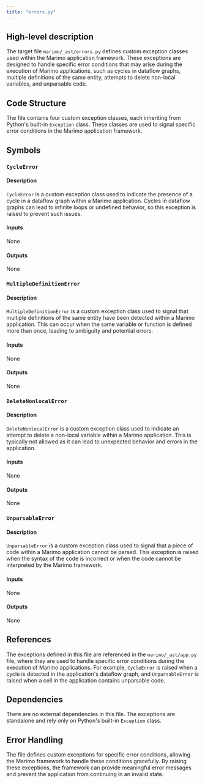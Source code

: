 ```yaml
---
title: "errors.py"
---
```


## High-level description

The target file `marimo/_ast/errors.py` defines custom exception classes used within the Marimo application framework. These exceptions are designed to handle specific error conditions that may arise during the execution of Marimo applications, such as cycles in dataflow graphs, multiple definitions of the same entity, attempts to delete non-local variables, and unparsable code.

## Code Structure

The file contains four custom exception classes, each inheriting from Python's built-in `Exception` class. These classes are used to signal specific error conditions in the Marimo application framework.

## Symbols

### `CycleError`
#### Description
`CycleError` is a custom exception class used to indicate the presence of a cycle in a dataflow graph within a Marimo application. Cycles in dataflow graphs can lead to infinite loops or undefined behavior, so this exception is raised to prevent such issues.

#### Inputs
None

#### Outputs
None

### `MultipleDefinitionError`
#### Description
`MultipleDefinitionError` is a custom exception class used to signal that multiple definitions of the same entity have been detected within a Marimo application. This can occur when the same variable or function is defined more than once, leading to ambiguity and potential errors.

#### Inputs
None

#### Outputs
None

### `DeleteNonlocalError`
#### Description
`DeleteNonlocalError` is a custom exception class used to indicate an attempt to delete a non-local variable within a Marimo application. This is typically not allowed as it can lead to unexpected behavior and errors in the application.

#### Inputs
None

#### Outputs
None

### `UnparsableError`
#### Description
`UnparsableError` is a custom exception class used to signal that a piece of code within a Marimo application cannot be parsed. This exception is raised when the syntax of the code is incorrect or when the code cannot be interpreted by the Marimo framework.

#### Inputs
None

#### Outputs
None

## References

The exceptions defined in this file are referenced in the `marimo/_ast/app.py` file, where they are used to handle specific error conditions during the execution of Marimo applications. For example, `CycleError` is raised when a cycle is detected in the application's dataflow graph, and `UnparsableError` is raised when a cell in the application contains unparsable code.

## Dependencies

There are no external dependencies in this file. The exceptions are standalone and rely only on Python's built-in `Exception` class.

## Error Handling

The file defines custom exceptions for specific error conditions, allowing the Marimo framework to handle these conditions gracefully. By raising these exceptions, the framework can provide meaningful error messages and prevent the application from continuing in an invalid state.